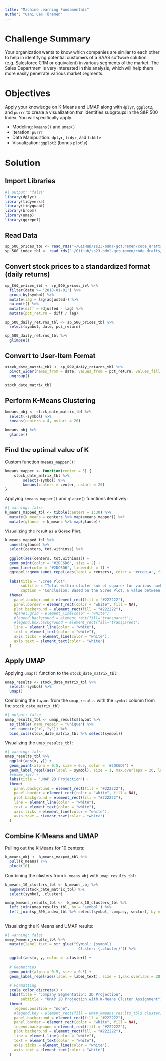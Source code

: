 ```yaml
---
title: "Machine Learning Fundamentals"
author: "Gani Cem Türemen"
---
```


# Challenge Summary

Your organization wants to know which companies are similar to each other to help in identifying potential customers of a SAAS software solution (e.g. Salesforce CRM or equivalent) in various segments of the market. The Sales Department is very interested in this analysis, which will help them more easily penetrate various market segments.

# Objectives

Apply your knowledge on K-Means and UMAP along with `dplyr`, `ggplot2`, and `purrr` to create a visualization that identifies subgroups in the S&P 500 Index. You will specifically apply:

- Modeling: `kmeans()` and `umap()`
- Iteration: `purrr`
- Data Manipulation: `dplyr`, `tidyr`, and `tibble`
- Visualization: `ggplot2` (bonus `plotly`)

# Solution

## Import Libraries

```r
#| output: "false"
library(dplyr)
library(tidyverse)
library(tidyquant)
library(broom)
library(umap)
library(ggrepel)
```

## Read Data

```r
sp_500_prices_tbl <- read_rds("~/GitHub/ss23-bdml-gcturemen/code_drafts/data/sp_500_prices_tbl.rds")
sp_500_index_tbl <- read_rds("~/GitHub/ss23-bdml-gcturemen/code_drafts/data/sp_500_index_tbl.rds")
```

## Convert stock prices to a standardized format (daily returns)

```r
sp_500_prices_tbl <- sp_500_prices_tbl %>% 
  filter(date >= '2018-01-01') %>%
  group_by(symbol) %>%
  mutate(lag = lag(adjusted)) %>%
  na.omit() %>%
  mutate(diff = adjusted - lag) %>%
  mutate(pct_return = diff / lag)

sp_500_daily_returns_tbl <- sp_500_prices_tbl %>% 
  select(symbol, date, pct_return)

sp_500_daily_returns_tbl %>% 
  glimpse()
```

## Convert to User-Item Format

```r
stock_date_matrix_tbl <- sp_500_daily_returns_tbl %>% 
  pivot_wider(names_from = date, values_from = pct_return, values_fill = 0) %>%
  ungroup()

stock_date_matrix_tbl
```

## Perform K-Means Clustering

```r
kmeans_obj <- stock_date_matrix_tbl %>%
  select(-symbol) %>%
  kmeans(centers = 4, nstart = 20)

kmeans_obj %>% 
  glance()
```

## Find the optimal value of K
Custom function `kmeans_mapper()`:
```r
kmeans_mapper <- function(center = 3) {
    stock_date_matrix_tbl %>%
        select(-symbol) %>%
        kmeans(centers = center, nstart = 20)
}
```
Applying `kmeans_mapper()` and `glance()` functions iteratively:
```r
#| warning: false
k_means_mapped_tbl <- tibble(centers = 1:30) %>%
  mutate(k_means = centers %>% map(kmeans_mapper)) %>%
  mutate(glance  = k_means %>% map(glance))
```
Visualizing the result as a __Scree Plot:__
```r
k_means_mapped_tbl %>%
  unnest(glance) %>%
  select(centers, tot.withinss) %>%
  
  ggplot(aes(centers, tot.withinss)) +
  geom_point(color = "#2DC6D6", size = 2) +
  geom_line(color = "#2DC6D6", linewidth = 1) +
  ggrepel::geom_label_repel(aes(label = centers), color = "#FF8014", fill = "#282A36", size = 3, label.padding = 0.10, nudge_x = 0.75, nudge_y = 1) + 
  
  labs(title = "Scree Plot",
       subtitle = "Total within-cluster sum of squares for various number of centers",
       caption = "Conclusion: Based on the Scree Plot, a value between 5-10 can be chosen for the number of centers.") +
  theme(
    panel.background = element_rect(fill = "#222222"),
    panel.border = element_rect(color = "white", fill = NA),
    plot.background = element_rect(fill = "#222222"),
    #panel.grid = element_line(color = "white"),
    #legend.background = element_rect(fill='transparent'),
    #legend.box.background = element_rect(fill='transparent')
    line = element_line(color = "white"),
    text = element_text(color = "white"),
    axis.ticks = element_line(color = "white"),
    axis.text = element_text(color = "white")
  )
```

## Apply UMAP

Applying `umap()` function to the `stock_date_matrix_tbl`:
```r
umap_results <- stock_date_matrix_tbl %>% 
  select(-symbol) %>% 
  umap()
```
Combining the `layout` from the `umap_results` with the `symbol` column from the `stock_date_matrix_tbl`:
```r
#| output: false
umap_results_tbl <- umap_results$layout %>%
  as_tibble(.name_repair = "unique") %>%
  set_names(c("x", "y")) %>%
  bind_cols(stock_date_matrix_tbl %>% select(symbol))
```
Visualizing the `umap_results_tbl`:
```r
#| warning: false
umap_results_tbl %>%
  ggplot(aes(x, y)) +
  geom_point(alpha = 0.5, size = 0.5, color = '#2DC6D6') + 
  geom_label_repel(aes(label = symbol), size = 1, max.overlaps = 20, label.padding = 0.10, color = '#FF8014', seed = 777, nudge_x = 0.25, nudge_y = 0.05, fill = "#282A36") + 
  #theme_tq() + 
  labs(title = 'UMAP 2D Projection') +
  theme(
    panel.background = element_rect(fill = "#222222"),
    panel.border = element_rect(color = "white", fill = NA),
    plot.background = element_rect(fill = "#222222"),
    line = element_line(color = "white"),
    text = element_text(color = "white"),
    axis.ticks = element_line(color = "white"),
    axis.text = element_text(color = "white")
  )
```

## Combine K-Means and UMAP

Pulling out the K-Means for 10 centers:
```r
k_means_obj <- k_means_mapped_tbl %>%
  pull(k_means) %>%
  pluck(10)
```
Combining the clusters from `k_means_obj` with `umap_results_tbl`:
```r
k_means_10_clusters_tbl <- k_means_obj %>% 
  augment(stock_date_matrix_tbl) %>%
  select(symbol, .cluster)

umap_kmeans_results_tbl <-  k_means_10_clusters_tbl %>%
  left_join(umap_results_tbl, by = 'symbol') %>% 
  left_join(sp_500_index_tbl %>% select(symbol, company, sector), by = 'symbol')
  
```
Visualizing the K-Means and UMAP results:
```r
#| warning: false
umap_kmeans_results_tbl %>%
  mutate(label_text = str_glue("Symbol: {symbol}
                                 Cluster: {.cluster}")) %>%
  
  ggplot(aes(x, y, color = .cluster)) +
  
  # Geometries
  geom_point(alpha = 0.5, size = 0.5) +
  geom_label_repel(aes(label = label_text), size = 1,max.overlaps = 20, fill = "#282A36", label.padding = 0.10, nudge_x = 0.25, nudge_y = 0.05) +
  
  # Formatting
  scale_color_discrete() +
  labs(title = "Company Segmentation: 2D Projection",
       subtitle = "UMAP 2D Projection with K-Means Cluster Assignment") +
  theme(
    legend.position = "none",
    #legend.key = element_rect(fill = umap_kmeans_results_tbl$.cluster),
    panel.background = element_rect(fill = "#222222"),
    panel.border = element_rect(color = "white", fill = NA),
    legend.background = element_rect(fill = "#222222"),
    plot.background = element_rect(fill = "#222222"),
    line = element_line(color = "white"),
    text = element_text(color = "white"),
    axis.ticks = element_line(color = "white"),
    axis.text = element_text(color = "white")
  )
```